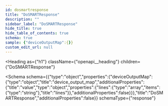 ```yaml
---
id: dosmartresponse
title: "DoSMARTResponse"
description: ""
sidebar_label: "DoSMARTResponse"
hide_title: true
hide_table_of_contents: true
schema: true
sample: {"deviceOutputMap":{}}
custom_edit_url: null
---
```



<Heading
  as={"h1"}
  className={"openapi__heading"}
  children={"DoSMARTResponse"}
>
</Heading>





<Schema
  schema={{"type":"object","properties":{"deviceOutputMap":{"type":"object","title":"device_output_map","additionalProperties":{"title":"value","type":"object","properties":{"lines":{"type":"array","items":{"type":"string"},"title":"lines"}},"additionalProperties":false}}},"title":"DoSMARTResponse","additionalProperties":false}}
  schemaType={"response"}
>
  
</Schema>
            